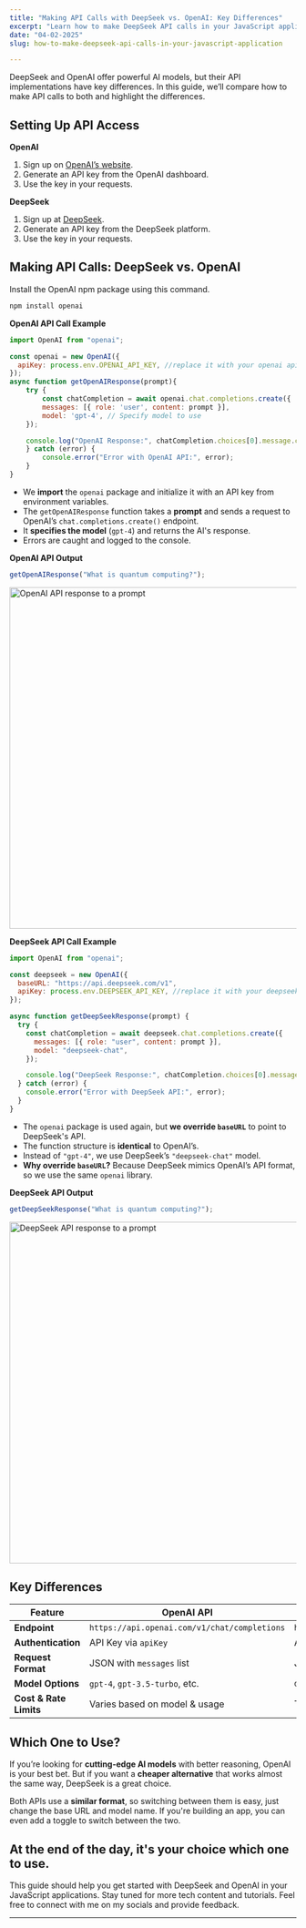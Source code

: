 ```yaml
---
title: "Making API Calls with DeepSeek vs. OpenAI: Key Differences"
excerpt: "Learn how to make DeepSeek API calls in your JavaScript application using the openai npm package in this step-by-step guide."
date: "04-02-2025" 
slug: how-to-make-deepseek-api-calls-in-your-javascript-application

---
```


DeepSeek and OpenAI offer powerful AI models, but their API implementations have key differences. In this guide, we’ll compare how to make API calls to both and highlight the differences.

<h2 class="text-2xl font-semibold text-primary my-4">Setting Up API Access </h2>

**OpenAI**  
1. Sign up on [OpenAI’s website](https://openai.com).  
2. Generate an API key from the OpenAI dashboard.  
3. Use the key in your requests.  

**DeepSeek**  
1. Sign up at [DeepSeek](https://deepseek.com).  
2. Generate an API key from the DeepSeek platform.
3. Use the key in your requests.  

<h2 class="text-2xl font-semibold text-primary my-4">Making API Calls: DeepSeek vs. OpenAI </h2>

Install the OpenAI npm package using this command.  
```sh
npm install openai
```

**OpenAI API Call Example**  

```javascript
import OpenAI from "openai";

const openai = new OpenAI({
  apiKey: process.env.OPENAI_API_KEY, //replace it with your openai api key
});
async function getOpenAIResponse(prompt){
    try {
        const chatCompletion = await openai.chat.completions.create({
        messages: [{ role: 'user', content: prompt }],
        model: 'gpt-4', // Specify model to use
    });

    console.log("OpenAI Response:", chatCompletion.choices[0].message.content);
    } catch (error) {
        console.error("Error with OpenAI API:", error); 
    }
}
```

- We **import** the `openai` package and initialize it with an API key from environment variables.  
- The `getOpenAIResponse` function takes a **prompt** and sends a request to OpenAI’s `chat.completions.create()` endpoint.  
- It **specifies the model** (`gpt-4`) and returns the AI's response.  
- Errors are caught and logged to the console. 

**OpenAI API Output**
```javascript
getOpenAIResponse("What is quantum computing?");
```
<img src="/blog-images/openaires.webp" className="m-4" alt="OpenAI API response to a prompt" width="750" height="600" />

**DeepSeek API Call Example**  

```javascript
import OpenAI from "openai";

const deepseek = new OpenAI({
  baseURL: "https://api.deepseek.com/v1",
  apiKey: process.env.DEEPSEEK_API_KEY, //replace it with your deepseek api key
});

async function getDeepSeekResponse(prompt) {
  try {
    const chatCompletion = await deepseek.chat.completions.create({
      messages: [{ role: "user", content: prompt }],
      model: "deepseek-chat",
    });

    console.log("DeepSeek Response:", chatCompletion.choices[0].message.content);
  } catch (error) {
    console.error("Error with DeepSeek API:", error);
  }
}
```

- The `openai` package is used again, but **we override `baseURL`** to point to DeepSeek's API.  
- The function structure is **identical** to OpenAI’s.  
- Instead of `"gpt-4"`, we use DeepSeek’s `"deepseek-chat"` model.  
- **Why override `baseURL`?** Because DeepSeek mimics OpenAI’s API format, so we use the same `openai` library.

**DeepSeek API Output**
```javascript
getDeepSeekResponse("What is quantum computing?");
```
<img src="/blog-images/deepseekres.webp" className="m-4" alt="DeepSeek API response to a prompt" width="750" height="600" />

<h2 class="text-2xl font-semibold text-primary my-4">Key Differences </h2> 

<table style={{ width: "100%", borderSpacing: "10px" }}>
  <thead>
    <tr>
      <th style={{ textAlign: "center" }}>Feature</th>
      <th style={{ textAlign: "center" }}>OpenAI API</th>
      <th style={{ textAlign: "center" }}>DeepSeek API</th>
    </tr>
  </thead>
  <tbody>
    <tr>
      <td style={{ textAlign: "left" }}><strong>Endpoint</strong></td>
      <td style={{ textAlign: "left" }}><code>https://api.openai.com/v1/chat/completions</code></td>
      <td style={{ textAlign: "left" }}><code>https://api.deepseek.com/v1/chat/completions</code></td>
    </tr>
    <tr>
      <td style={{ textAlign: "left" }}><strong>Authentication</strong></td>
      <td style={{ textAlign: "left" }}>API Key via <code>apiKey</code></td>
      <td style={{ textAlign: "left" }}>API Key via <code>apiKey</code> with <code>baseURL</code> override</td>
    </tr>
    <tr>
      <td style={{ textAlign: "left" }}><strong>Request Format</strong></td>
      <td style={{ textAlign: "left" }}>JSON with <code>messages</code> list</td>
      <td style={{ textAlign: "left" }}>JSON with <code>messages</code> list</td>
    </tr>
    <tr>
      <td style={{ textAlign: "left" }}><strong>Model Options</strong></td>
      <td style={{ textAlign: "left" }}><code>gpt-4</code>, <code>gpt-3.5-turbo</code>, etc.</td>
      <td style={{ textAlign: "left" }}><code>deepseek-chat</code></td>
    </tr>
    <tr>
      <td style={{ textAlign: "left" }}><strong>Cost & Rate Limits</strong></td>
      <td style={{ textAlign: "left" }}>Varies based on model & usage</td>
      <td style={{ textAlign: "left" }}>Typically lower cost alternative</td>
    </tr>
  </tbody>
</table>

<h2 class="text-2xl font-semibold text-primary my-4">Which One to Use? </h2> 

If you’re looking for **cutting-edge AI models** with better reasoning, OpenAI is your best bet. But if you want a **cheaper alternative** that works almost the same way, DeepSeek is a great choice.  

Both APIs use a **similar format**, so switching between them is easy, just change the base URL and model name. If you're building an app, you can even add a toggle to switch between the two.  

At the end of the day, it's your choice which one to use.
---

This guide should help you get started with DeepSeek and OpenAI in your JavaScript applications. Stay tuned for more tech content and tutorials. Feel free to connect with me on my socials and provide feedback.

---
